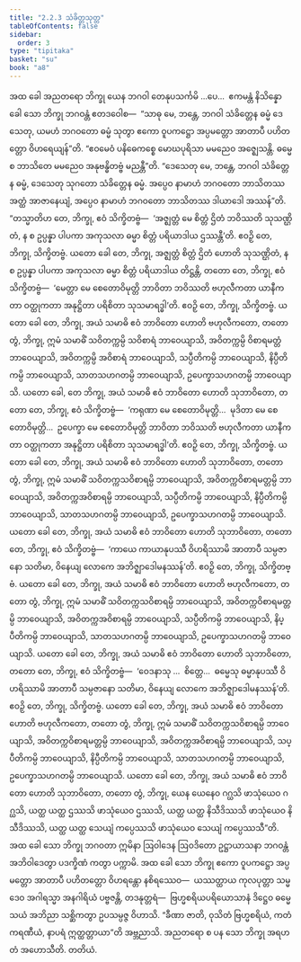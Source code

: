 ```yaml
---
title: "2.2.3 သံခိတ္တသုတ္တ"
tableOfContents: false
sidebar:
  order: 3
type: "tipitaka"
basket: "su"
book: "a8"
---
```



<DynamicBreadcrumb />

<Division number="63" book="a8" e="ch" v="17" p="121">

<Paragraph number="640" book="a8">
အထ ခေါ အညတရော ဘိက္ခု ယေန ဘဂဝါ တေနုပသင်္ကမိ …ပေ…  ဧကမန္တံ နိသိန္နော ခေါ သော ဘိက္ခု ဘဂဝန္တံ ဧတဒဝေါစ—  “သာဓု မေ, ဘန္တေ, ဘဂဝါ သံခိတ္တေန ဓမ္မံ ဒေသေတု, ယမဟံ ဘဂဝတော ဓမ္မံ သုတွာ ဧကော ဝူပကဋ္ဌော အပ္ပမတ္တော အာတာပီ ပဟိတတ္တော ဝိဟရေယျန်”တိ. “ဧဝမေဝံ ပနိဓေကစ္စေ မောဃပုရိသာ မမညေဝ အဇ္ဈေသန္တိ. ဓမ္မေ စ ဘာသိတေ မမညေဝ အနုဗန္ဓိတဗ္ဗံ မညန္တီ”တိ. “ဒေသေတု မေ, ဘန္တေ, ဘဂဝါ သံခိတ္တေန ဓမ္မံ, ဒေသေတု သုဂတော သံခိတ္တေန ဓမ္မံ. အပ္ပေဝ နာမာဟံ ဘဂဝတော ဘာသိတဿ အတ္ထံ အာဇာနေယျံ, အပ္ပေဝ နာမာဟံ ဘဂဝတော ဘာသိတဿ ဒါယာဒေါ အဿန်”တိ. “တသ္မာတိဟ တေ, ဘိက္ခု, ဧဝံ သိက္ခိတဗ္ဗံ—  ‘အဇ္ဈတ္တံ မေ စိတ္တံ ဌိတံ ဘဝိဿတိ သုသဏ္ဌိတံ, န စ ဥပ္ပန္နာ ပါပကာ အကုသလာ ဓမ္မာ စိတ္တံ ပရိယာဒါယ ဌဿန္တီ’တိ. ဧဝဉှိ တေ, ဘိက္ခု, သိက္ခိတဗ္ဗံ.
</Paragraph>

<Paragraph number="641" book="a8">
ယတော ခေါ တေ, ဘိက္ခု, အဇ္ဈတ္တံ စိတ္တံ ဌိတံ ဟောတိ သုသဏ္ဌိတံ, န စ ဥပ္ပန္နာ ပါပကာ အကုသလာ ဓမ္မာ စိတ္တံ ပရိယာဒါယ တိဋ္ဌန္တိ, တတော တေ, ဘိက္ခု, ဧဝံ သိက္ခိတဗ္ဗံ—  ‘မေတ္တာ မေ စေတောဝိမုတ္တိ ဘာဝိတာ ဘဝိဿတိ ဗဟုလီကတာ ယာနီကတာ ဝတ္ထုကတာ အနုဋ္ဌိတာ ပရိစိတာ သုသမာရဒ္ဓါ’တိ. ဧဝဉှိ တေ, ဘိက္ခု, သိက္ခိတဗ္ဗံ.
</Paragraph>

<Paragraph number="642" book="a8">
ယတော ခေါ တေ, ဘိက္ခု, အယံ သမာဓိ ဧဝံ ဘာဝိတော ဟောတိ ဗဟုလီကတော, တတော တွံ, ဘိက္ခု, ဣမံ သမာဓိံ သဝိတက္ကမ္ပိ သဝိစာရံ ဘာဝေယျာသိ, အဝိတက္ကမ္ပိ ဝိစာရမတ္တံ ဘာဝေယျာသိ, အဝိတက္ကမ္ပိ အဝိစာရံ ဘာဝေယျာသိ, သပ္ပီတိကမ္ပိ ဘာဝေယျာသိ, နိပ္ပီတိကမ္ပိ ဘာဝေယျာသိ, သာတသဟဂတမ္ပိ ဘာဝေယျာသိ, ဥပေက္ခာသဟဂတမ္ပိ ဘာဝေယျာသိ.
</Paragraph>

<Paragraph number="643" book="a8">
ယတော ခေါ, တေ ဘိက္ခု, အယံ သမာဓိ ဧဝံ ဘာဝိတော ဟောတိ သုဘာဝိတော, တတော တေ, ဘိက္ခု, ဧဝံ သိက္ခိတဗ္ဗံ—  ‘ကရုဏာ မေ စေတောဝိမုတ္တိ…  မုဒိတာ မေ စေတောဝိမုတ္တိ…  ဥပေက္ခာ မေ စေတောဝိမုတ္တိ ဘာဝိတာ ဘဝိဿတိ ဗဟုလီကတာ ယာနီကတာ ဝတ္ထုကတာ အနုဋ္ဌိတာ ပရိစိတာ သုသမာရဒ္ဓါ’တိ. ဧဝဉှိ တေ, ဘိက္ခု, သိက္ခိတဗ္ဗံ.
</Paragraph>

<Paragraph number="644" book="a8">
ယတော ခေါ တေ, ဘိက္ခု, အယံ သမာဓိ ဧဝံ ဘာဝိတော ဟောတိ သုဘာဝိတော, တတော တွံ, ဘိက္ခု, ဣမံ သမာဓိံ သဝိတက္ကသဝိစာရမ္ပိ ဘာဝေယျာသိ, အဝိတက္ကဝိစာရမတ္တမ္ပိ ဘာဝေယျာသိ, အဝိတက္ကအဝိစာရမ္ပိ ဘာဝေယျာသိ, သပ္ပီတိကမ္ပိ ဘာဝေယျာသိ, နိပ္ပီတိကမ္ပိ ဘာဝေယျာသိ, သာတသဟဂတမ္ပိ ဘာဝေယျာသိ, ဥပေက္ခာသဟဂတမ္ပိ ဘာဝေယျာသိ.
</Paragraph>

<Paragraph number="645" book="a8">
ယတော ခေါ တေ, ဘိက္ခု, အယံ သမာဓိ ဧဝံ ဘာဝိတော ဟောတိ သုဘာဝိတော, တတော တေ, ဘိက္ခု, ဧဝံ သိက္ခိတဗ္ဗံ—  ‘ကာယေ ကာယာနုပဿီ ဝိဟရိဿာမိ အာတာပီ သမ္ပဇာနော သတိမာ, ဝိနေယျ လောကေ အဘိဇ္ဈာဒေါမနဿန်’တိ. ဧဝဉှိ တေ, ဘိက္ခု, သိက္ခိတဗ္ဗံ.
</Paragraph>

<Paragraph number="646" book="a8">
ယတော ခေါ တေ, ဘိက္ခု, အယံ သမာဓိ ဧဝံ ဘာဝိတော ဟောတိ ဗဟုလီကတော, တတော တွံ, ဘိက္ခု, ဣမံ သမာဓိံ သဝိတက္ကသဝိစာရမ္ပိ ဘာဝေယျာသိ, အဝိတက္ကဝိစာရမတ္တမ္ပိ ဘာဝေယျာသိ, အဝိတက္ကအဝိစာရမ္ပိ ဘာဝေယျာသိ, သပ္ပီတိကမ္ပိ ဘာဝေယျာသိ, နိပ္ပီတိကမ္ပိ ဘာဝေယျာသိ, သာတသဟဂတမ္ပိ ဘာဝေယျာသိ, ဥပေက္ခာသဟဂတမ္ပိ ဘာဝေယျာသိ.
</Paragraph>

<Paragraph number="647" book="a8">
ယတော ခေါ တေ, ဘိက္ခု, အယံ သမာဓိ ဧဝံ ဘာဝိတော ဟောတိ သုဘာဝိတော, တတော တေ, ဘိက္ခု, ဧဝံ သိက္ခိတဗ္ဗံ—  ‘ဝေဒနာသု …  စိတ္တေ…  ဓမ္မေသု ဓမ္မာနုပဿီ ဝိဟရိဿာမိ အာတာပီ သမ္ပဇာနော သတိမာ, ဝိနေယျ လောကေ အဘိဇ္ဈာဒေါမနဿန်’တိ. ဧဝဉှိ တေ, ဘိက္ခု, သိက္ခိတဗ္ဗံ.
</Paragraph>

<Paragraph number="648" book="a8">
ယတော ခေါ တေ, ဘိက္ခု, အယံ သမာဓိ ဧဝံ ဘာဝိတော ဟောတိ ဗဟုလီကတော, တတော တွံ, ဘိက္ခု, ဣမံ သမာဓိံ သဝိတက္ကသဝိစာရမ္ပိ ဘာဝေယျာသိ, အဝိတက္ကဝိစာရမတ္တမ္ပိ ဘာဝေယျာသိ, အဝိတက္ကအဝိစာရမ္ပိ ဘာဝေယျာသိ, သပ္ပီတိကမ္ပိ ဘာဝေယျာသိ, နိပ္ပီတိကမ္ပိ ဘာဝေယျာသိ, သာတသဟဂတမ္ပိ ဘာဝေယျာသိ, ဥပေက္ခာသဟဂတမ္ပိ ဘာဝေယျာသိ.
</Paragraph>

<Paragraph number="649" book="a8">
ယတော ခေါ တေ, ဘိက္ခု, အယံ သမာဓိ ဧဝံ ဘာဝိတော ဟောတိ သုဘာဝိတော, တတော တွံ, ဘိက္ခု, ယေန ယေနေဝ ဂဂ္ဃသိ ဖာသုံယေဝ ဂဂ္ဃသိ, ယတ္ထ ယတ္ထ ဌဿသိ ဖာသုံယေဝ ဌဿသိ, ယတ္ထ ယတ္ထ နိသီဒိဿသိ ဖာသုံယေဝ နိသီဒိဿသိ, ယတ္ထ ယတ္ထ သေယျံ ကပ္ပေဿသိ ဖာသုံယေဝ သေယျံ ကပ္ပေဿသီ”တိ.
</Paragraph>

<Paragraph number="650" book="a8">
အထ ခေါ သော ဘိက္ခု ဘဂဝတာ ဣမိနာ ဩဝါဒေန ဩဝဒိတော ဥဋ္ဌာယာသနာ ဘဂဝန္တံ အဘိဝါဒေတွာ ပဒက္ခိဏံ ကတွာ ပက္ကာမိ. အထ ခေါ သော ဘိက္ခု ဧကော ဝူပကဋ္ဌော အပ္ပမတ္တော အာတာပီ ပဟိတတ္တော ဝိဟရန္တော နစိရဿေဝ—  ယဿတ္ထာယ ကုလပုတ္တာ သမ္မဒေဝ အဂါရသ္မာ အနဂါရိယံ ပဗ္ဗဇန္တိ, တဒနုတ္တရံ—  ဗြဟ္မစရိယပရိယောသာနံ ဒိဋ္ဌေဝ ဓမ္မေ သယံ အဘိညာ သစ္ဆိကတွာ ဥပသမ္ပဇ္ဇ ဝိဟာသိ. “ခီဏာ ဇာတိ, ဝုသိတံ ဗြဟ္မစရိယံ, ကတံ ကရဏီယံ, နာပရံ ဣတ္ထတ္တာယာ”တိ အဗ္ဘညာသိ. အညတရော စ ပန သော ဘိက္ခု အရဟတံ အဟောသီတိ.

</Paragraph>
</Division>

<Paragraph number="651" type="center" book="a8">
တတိယံ.
</Paragraph>